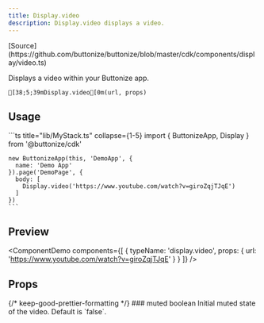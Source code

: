 ```yaml
---
title: Display.video
description: Display.video displays a video.
---
```




<FrameworkSelect>
	<FrameworkContent>
		<Fragment slot="cdk">
			[Source](https://github.com/buttonize/buttonize/blob/master/cdk/components/display/video.ts)
		</Fragment>
	</FrameworkContent>
</FrameworkSelect>

Displays a video within your Buttonize app.

```ansi frame="none"
[38;5;39mDisplay.video[0m(url, props)
```

## Usage

<FrameworkContent>
   <Fragment slot="cdk">
    ```ts title="lib/MyStack.ts" collapse={1-5}
    import { ButtonizeApp, Display } from '@buttonize/cdk'

    new ButtonizeApp(this, 'DemoApp', {
      name: 'Demo App'
    }).page('DemoPage', {
      body: [
        Display.video('https://www.youtube.com/watch?v=giroZqjTJqE')
      ]
    })
    ```

   </Fragment>
</FrameworkContent>

## Preview

<ComponentDemo
	components={[
		{
			typeName: 'display.video',
			props: {
				url: 'https://www.youtube.com/watch?v=giroZqjTJqE'
			}
		}
	]}
/>

## Props

<FrameworkContent>
	<Fragment slot="cdk">
		<PropDescription>
			<Fragment slot="title">
				{/* keep-good-prettier-formatting */}
				### muted
			</Fragment>
			<PropMarker slot="markers" type="optional" />
			<Fragment slot="type">boolean</Fragment>
			<Fragment slot="description">
				Initial muted state of the video. Default is `false`.
			</Fragment>
		</PropDescription>
		<SpacingProps />
		<SizingProps />
	</Fragment>
</FrameworkContent>

